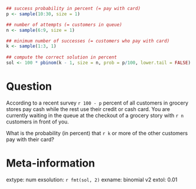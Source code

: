 ```{r data generation, echo = FALSE, results = "hide"}
## success probability in percent (= pay with card)
p <- sample(10:30, size = 1)

## number of attempts (= customers in queue)
n <- sample(6:9, size = 1)

## minimum number of successes (= customers who pay with card)
k <- sample(1:3, 1)
 
## compute the correct solution in percent
sol <- 100 * pbinom(k - 1, size = n, prob = p/100, lower.tail = FALSE)
```

Question
========
According to a recent survey `r 100 - p` percent of all customers
in grocery stores pay cash while the rest use their credit or cash card. You
are currently waiting in the queue at the checkout of a grocery story with
`r n` customers in front of you.

What is the probability (in percent) that `r k` or more of the
other customers pay with their card?


Meta-information
================
extype: num
exsolution: `r fmt(sol, 2)`
exname: binomial v2
extol: 0.01
